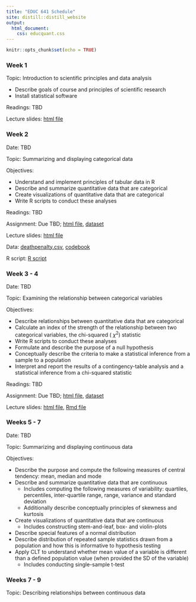```yaml
---
title: "EDUC 641 Schedule"
site: distill::distill_website
output:
  html_document:
    css: educquant.css
---
```


```r
knitr::opts_chunk$set(echo = TRUE)
```

### Week 1

Topic: Introduction to scientific principles and data analysis

 * Describe goals of course and principles of scientific research
 * Install statistical software

Readings: TBD

Lecture slides: [html file](./slides/EDUC641_1_intro.html)

### Week 2 

Date: TBD

Topic: Summarizing and displaying categorical data

Objectives:

 * Understand and implement principles of tabular data in R
 * Describe and summarize quantitative data that are categorical
 * Create visualizations of quantitative data that are categorical
 * Write R scripts to conduct these analyses

Readings: TBD

Assignment: Due TBD; [html file](./assignments/assignment01.html), [dataset](./data/cat.csv)

Lecture slides: [html file](./slides/EDUC641_2_categ_1.html)

Data: [deathpenalty.csv](./data/deathpenalty.csv), [codebook](./data/deathpenalty.csv)

R script: [R script](./slides/EDUC641_2_code.R)

### Week 3 - 4

Date: TBD

Topic: Examining the relationship between categorical variables

Objectives:

 * Describe relationships between quantitative data that are categorical
 * Calculate an index of the strength of the relationship between two categorical variables, the chi-squared ( $\chi^2$) statistic
 * Write R scripts to conduct these analyses
 * Formulate and describe the purpose of a null hypothesis
 * Conceptually describe the criteria to make a statistical inference from a sample to a population
 * Interpret and report the results of a contingency-table analysis and a statistical inference from a chi-squared statistic

Readings: TBD

Assignment: Due TBD; [html file](./assignments/assignment02.html), [dataset](./data/cat.csv)

Lecture slides: [html file](./slides/EDUC641_2_categ_2.html), [Rmd file](./slides/EDUC641_2_categ_2.Rmd)

### Weeks 5 - 7

Date: TBD

Topic: Summarizing and displaying continuous data

Objectives:

 * Describe the purpose and compute the following measures of central tendency: mean, median and mode
 * Describe and summarize quantitative data that are continuous
    + Includes computing the following measures of variability: quartiles, percentiles, inter-quartile range, range, variance and standard deviation
    + Additionally describe conceptually principles of skewness and kurtosis
 * Create visualizations of quantitative data that are continuous
    + Includes constructing stem-and-leaf, box- and violin-plots
 * Describe special features of a normal distribution
 * Describe distribution of repeated sample statistics drawn from a population and how this is informative to hypothesis testing
 * Apply CLT to understand whether mean value of a variable is different than a defined population value (when provided the SD of the variable)
   + Includes conducting single-sample t-test

### Weeks 7 - 9

Topic: Describing relationships between continuous data


